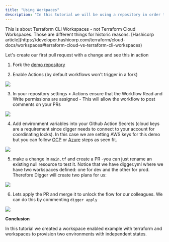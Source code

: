 ```yaml
---
title: "Using Workpaces"
description: "In this tutorial we will be using a repository in order to configure a terraform pipeline [https://github.com/diggerhq/digger\_demo\_workspaces](https://github.com/diggerhq/digger%5Fdemo%5Fworkspaces). In order to use Terraform workspaces with Digger we follow the steps below."
---
```


<Note>
    This is about Terraform CLI Workspaces - not Terraform Cloud Workspaces. Those are different things for historic reasons. [Hashicorp article](https://developer.hashicorp.com/terraform/cloud-docs/workspaces#terraform-cloud-vs-terraform-cli-workspaces)
</Note> 

Let's create our first pull request with a change and see this in action

1. Fork the [demo repository](https://github.com/diggerhq/digger%5Fdemo%5Fworkspaces)

2. Enable Actions (by default workflows won't trigger in a fork)

![](/images/configuration/1.webp)

3. In your repository settings > Actions ensure that the Workflow Read and Write permissions are assigned - This will allow the workflow to post comments on your PRs

![](/images/configuration/2.webp)

4. Add environment variables into your Github Action Secrets (cloud keys are a requirement since digger needs to connect to your account for coordinating locks). In this case we are setting AWS keys for this demo but you can follow [GCP](https://diggerhq.gitbook.io/digger-docs/cloud-providers/gcp) or [Azure](https://diggerhq.gitbook.io/digger-docs/cloud-providers/azure) steps as seen fit.   

![](/images/configuration/3.webp)

5. make a change in `main.tf` and create a PR -you can just rename an existing null resource to test it. Notice that we have digger.yml where we have two workspaces defined: one for dev and the other for prod. Therefore Digger will create two plans for us:

![](/images/configuration/1.png)


6. Lets apply the PR and merge it to unlock the flow for our colleagues. We can do this by commenting `digger apply`

![](/images/configuration/2.png)

**Conclusion**

In this tutorial we created a workspace enabled example with terraform and workspaces to provision two environments with independent states.